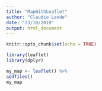 ```yaml
---
title: "MapWithLeaflet"
author: "Claudio Lande"
date: "23/10/2019"
output: html_document
---
```


```r
knitr::opts_chunk$set(echo = TRUE)

library(leaflet)
library(dplyr)
```

```r
my_map <- leaflet() %>%
addTiles()
my_map
```



